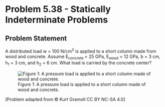 # Problem 5.38 - Statically Indeterminate Problems {.unnumbered}

## Problem Statement
A distributed load w = 100 N/cm<sup>2</sup> is applied to a short column made from wood and concrete. Assume E<sub>concrete </sub>= 25 GPa, E<sub>wood</sub> = 12 GPa, b = 3 cm, h<sub>1</sub> = 3 cm, and h<sub>2</sub> = 6 cm. What load is carried by the concrete center?


![Figure 1: A pressure load is applied to a short column made of wood and concrete. ](images/248.png){fig-alt="A pressure load is applied to a short column made of wood and concrete. Concerete is the center of the column and it is surrounded by wood. The side of the column is 3 * b, with the width of the wood, concrete, and wood each being b. The other side of the column is h[1] + h[2] + h[1], with the length of the wood being h[1] and the length of the concrete being h[2]."}

\[Problem adapted from © Kurt Gramoll CC BY NC-SA 4.0\]